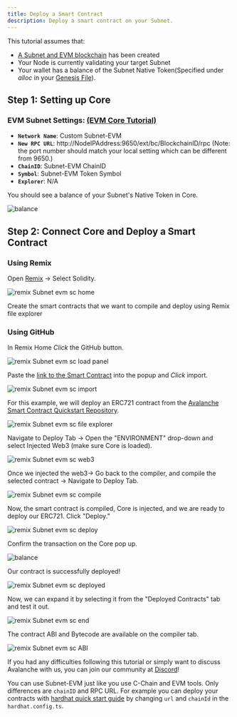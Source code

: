 ```yaml
---
title: Deploy a Smart Contract
description: Deploy a smart contract on your Subnet.
---
```


This tutorial assumes that:

- [A Subnet and EVM blockchain](/build/subnets/deploy-a-subnet/fuji-testnet) has been created
- Your Node is currently validating your target Subnet
- Your wallet has a balance of the Subnet Native Token(Specified under _alloc_ in your [Genesis File](/build/subnets/manage-subnets/upgrade/customize-subnet#genesis)).

Step 1: Setting up Core[​](#step-1-setting-up-core "Direct link to heading")
----------------------------------------------------------------------------

### **EVM Subnet Settings:** [(EVM Core Tutorial)](/build/subnets/deploy-a-subnet/fuji-testnet#connect-with-core)[​](#evm-subnet-settings-evm-core-tutorial "Direct link to heading")

- **`Network Name`**: Custom Subnet-EVM
- **`New RPC URL`**: http://NodeIPAddress:9650/ext/bc/BlockchainID/rpc (Note: the port number should match your local setting which can be different from 9650.)
- **`ChainID`**: Subnet-EVM ChainID
- **`Symbol`**: Subnet-EVM Token Symbol
- **`Explorer`**: N/A

You should see a balance of your Subnet's Native Token in Core.

![balance](/images/smart-contract1.png)

Step 2: Connect Core and Deploy a Smart Contract[​](#step-2-connect-core-and-deploy-a-smart-contract "Direct link to heading")
------------------------------------------------------------------------------------------------------------------------------

### Using Remix[​](#using-remix "Direct link to heading")

Open [Remix](https://remix.ethereum.org/) -> Select Solidity.

![remix Subnet evm sc home](/images/smart-contract2.png)

Create the smart contracts that we want to compile and deploy using Remix file explorer

### Using GitHub[​](#using-github "Direct link to heading")

In Remix Home _Click_ the GitHub button.

![remix Subnet evm sc load panel](/images/smart-contract3.png)

Paste the [link to the Smart Contract](https://github.com/ava-labs/avalanche-smart-contract-quickstart/blob/main/contracts/NFT.sol) into the popup and _Click_ import.

![remix Subnet evm sc import](/images/smart-contract4.png)

For this example, we will deploy an ERC721 contract from the [Avalanche Smart Contract Quickstart Repository](https://github.com/ava-labs/avalanche-smart-contract-quickstart).

![remix Subnet evm sc file explorer](/images/smart-contract5.png)

Navigate to Deploy Tab -> Open the "ENVIRONMENT" drop-down and select Injected Web3 (make sure Core is loaded).

![remix Subnet evm sc web3](/images/smart-contract6.png)

Once we injected the web3-> Go back to the compiler, and compile the selected contract -> Navigate to Deploy Tab.

![remix Subnet evm sc compile](/images/smart-contract7.png)

Now, the smart contract is compiled, Core is injected, and we are ready to deploy our ERC721. Click "Deploy."

![remix Subnet evm sc deploy](/images/smart-contract8.png)

Confirm the transaction on the Core pop up.

![balance](/images/smart-contract9.png)

Our contract is successfully deployed!

![remix Subnet evm sc deployed](/images/smart-contract10.png)

Now, we can expand it by selecting it from the "Deployed Contracts" tab and test it out.

![remix Subnet evm sc end](/images/smart-contract11.png)

The contract ABI and Bytecode are available on the compiler tab.

![remix Subnet evm sc ABI](/images/smart-contract12.png)

If you had any difficulties following this tutorial or simply want to discuss Avalanche with us, you can join our community at [Discord](https://chat.avalabs.org/)!

You can use Subnet-EVM just like you use C-Chain and EVM tools. Only differences are `chainID` and RPC URL. For example you can deploy your contracts with [hardhat quick start guide](/build/dapps/smart-contract-dev/toolchains/hardhat) by changing `url` and `chainId` in the `hardhat.config.ts`.